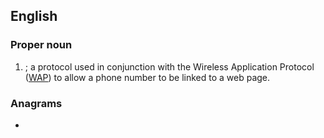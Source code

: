 ==English==

===Proper noun===
{{en-proper noun}}

# {{lb|en|networking|telecommunications}} {{initialism of|{{w|Wireless Telephony Applications Interface}}|dot=|lang=en}}; a protocol used in conjunction with the Wireless Application Protocol ([[WAP]]) to allow a phone number to be linked to a web page.

===Anagrams===
* {{anagrams|en|a=aitw|Wait|wait}}